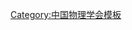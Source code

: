 {{Navbox
| name   = 中国物理学会第五届理事会
| title  = [[中国物理学会]]第五届理事会
| above  = 1991年3月－1995年5月
| bodyclass = hlist
| group1 = 理事长
| list1  = [[冯端|冯　端]]
| group2 = 副理事长
| list2  = 
* [[周光召]]
* [[李寿枬]]
* [[杨国桢]]
* [[赵凯华]]
* [[杜祥琬]]
| group3 = 秘书长
| list3  = [[杨国桢]]
| group4 = 副秘书长
| list4  = 
* [[汪雪瑛]]
* [[程义慧]]
| group5 = 常务理事
| list5  = 
* [[陈佳洱]]
* [[杜祥琬]]
* [[冯端|冯　端]]
* [[黄祖洽]]
* [[霍裕平]]
* [[经福谦]]
* [[李寿枬]]
* [[梁敬魁]]
* [[皮名嘉]]
* [[孙祖训]]
* [[王殖东]]
* [[徐叙瑢]]
* [[杨福家]]
* [[杨国桢]]
* [[章综|章　综]]
* [[赵凯华]]
* [[赵忠贤]]
* [[郑林生]]
* [[周光召]]
* [[周仲璧]]
| group6 = 理事
| list6  = 
* [[巴塔尔]]
* [[巴维真]]
* [[卞伯达]]
* [[曹昌祺]]
* [[查朝征]]
* [[陈光旨]]
* [[陈宏贲]]
* [[陈佳洱]]
* [[陈耀华]]
* [[丛树桐]]
* [[戴道生]]
* [[杜祥琬]]
* [[杜宜谨]]
* [[方容川]]
* [[方守贤]]
* [[冯端|冯　端]]
* [[高琴|高　琴]]
* [[高贤文]]
* [[高正耀]]
* [[葛蕴藻]]
* [[龚昌德]]
* [[郭可信]]
* [[郝柏林]]
* [[侯洵|侯　洵]]
* [[侯伯宇]]
* [[侯德彭]]
* [[胡仁宇]]
* [[黄润荣]]
* [[黄祖洽]]
* [[霍裕平]]
* [[经福谦]]
* [[喀兴林]]
* [[雷树人]]
* [[冷冰|冷　冰]]
* [[李崇慈]]
* [[李方华]]
* [[李家明]]
* [[李瑞年]]
* [[李寿枬]]
* [[李文铸]]
* [[梁敬魁]]
* [[林理彬]]
* [[林彰达]]
* [[刘辽|刘　辽]]
* [[刘秉正]]
* [[刘连寿]]
* [[刘颂豪]]
* [[刘亦铭]]
* [[龙期威]]
* [[吕敏|吕　敏]]
* [[罗辽复]]
* [[麦振洪]]
* [[梅良模]]
* [[宓子宏]]
* [[莫党|莫　党]]
* [[潘传康]]
* [[彭堃墀]]
* [[皮名嘉]]
* [[蒲富恪]]
* [[阮图南]]
* [[孙祖训]]
* [[陶瑞宝]]
* [[汪雪瑛]]
* [[王恒明]]
* [[王华馥]]
* [[王梦瑞]]
* [[王仁卉]]
* [[王业宁]]
* [[王永久]]
* [[王殖东]]
* [[魏宝文]]
* [[吴式枢]]
* [[吴榕生]]
* [[邬学文]]
* [[熊烨|熊　烨]]
* [[徐鸿达]]
* [[徐温元]]
* [[徐叙瑢]]
* [[徐亦庄]]
* [[杨福家]]
* [[杨国琛]]
* [[杨国桢]]
* [[杨维纲]]
* [[叶安祚]]
* [[于敏|于　敏]]
* [[恽瑛|恽　瑛]]
* [[曾光丽]]
* [[曾晔光]]
* [[章综|章　综]]
* [[张德澂]]
* [[张庆营]]
* [[张怿慈]]
* [[赵凯华]]
* [[赵忠贤]]
* [[郑林生]]
* [[郑志鹏]]
* [[周清|周　清]]
* [[周光召]]
* [[周仲璧]]
}}<noinclude>
{{collapsible option}}
[[Category:中国物理学会模板]]
</noinclude>